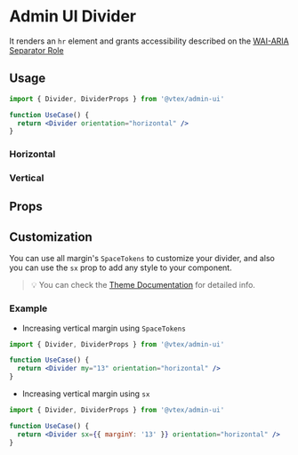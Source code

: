 
<Meta title="design-system/components/Divider" />

# Admin UI Divider

It renders an `hr` element and grants accessibility described on the [WAI-ARIA Separator Role](https://www.w3.org/TR/wai-aria-1.1/#separator)

## Usage

```jsx
import { Divider, DividerProps } from '@vtex/admin-ui'

function UseCase() {
  return <Divider orientation="horizontal" />
}
```

### Horizontal

<Canvas>
  <Story id="beta-divider--horizontal" />
</Canvas>

### Vertical

<Canvas>
  <Story id="beta-divider--vertical" />
</Canvas>

## Props

<Props of={Divider} />

## Customization

You can use all margin's `SpaceTokens` to customize your divider, and also you can use the `sx` prop to add any style to your component.

> 💡 You can check the [Theme Documentation](https://admin-ui.vercel.app/?path=/story/design-system-theme--page) for detailed info.

### Example

- Increasing vertical margin using `SpaceTokens`

```jsx
import { Divider, DividerProps } from '@vtex/admin-ui'

function UseCase() {
  return <Divider my="13" orientation="horizontal" />
}
```

- Increasing vertical margin using `sx`

```jsx
import { Divider, DividerProps } from '@vtex/admin-ui'

function UseCase() {
  return <Divider sx={{ marginY: '13' }} orientation="horizontal" />
}
```

